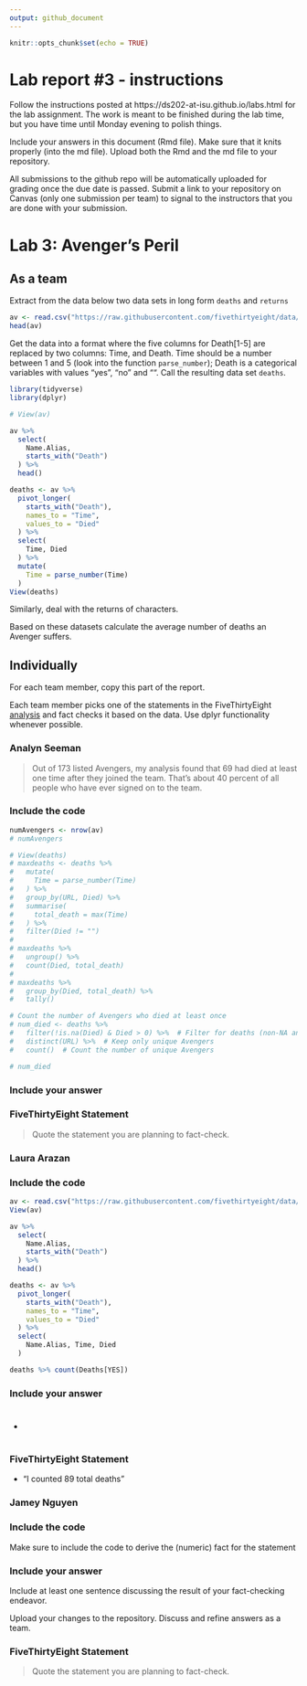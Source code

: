 ```yaml
---
output: github_document
---
```


<!-- README.md is generated from README.Rmd. Please edit the README.Rmd file -->


```r
knitr::opts_chunk$set(echo = TRUE)
```

# Lab report #3 - instructions

Follow the instructions posted at https://ds202-at-isu.github.io/labs.html for the lab assignment. The work is meant to be finished during the lab time, but you have time until Monday evening to polish things.

Include your answers in this document (Rmd file). Make sure that it knits properly (into the md file). Upload both the Rmd and the md file to your repository.  

All submissions to the github repo will be automatically uploaded for grading once the due date is passed.
Submit a link to your repository on Canvas (only one submission per team) to signal to the instructors that you are done with your submission.

# Lab 3: Avenger's Peril

## As a team

Extract from the data below two data sets in long form `deaths` and `returns`

```r
av <- read.csv("https://raw.githubusercontent.com/fivethirtyeight/data/master/avengers/avengers.csv", stringsAsFactors = FALSE)
head(av)
```

Get the data into a format where the five columns for Death[1-5] are replaced by two columns: Time, and Death. Time should be a number between 1 and 5 (look into the function `parse_number`); Death is a categorical variables with values "yes", "no" and "". Call the resulting data set `deaths`. 

```r
library(tidyverse)
library(dplyr)

# View(av)

av %>% 
  select(
    Name.Alias,
    starts_with("Death")
  ) %>% 
  head()

deaths <- av %>% 
  pivot_longer(
    starts_with("Death"),
    names_to = "Time",
    values_to = "Died"
  ) %>% 
  select(
    Time, Died
  ) %>%
  mutate(
    Time = parse_number(Time)
  )
View(deaths)

```

Similarly, deal with the returns of characters.

Based on these datasets calculate the average number of deaths an Avenger suffers. 

## Individually

For each team member, copy this part of the report. 

Each team member picks one of the statements in the FiveThirtyEight [analysis](https://fivethirtyeight.com/features/avengers-death-comics-age-of-ultron/) and fact checks it based on the data. Use dplyr functionality whenever possible.

### Analyn Seeman

> Out of 173 listed Avengers, my analysis found that 69 had died at least one time after they joined the team. That’s about 40 percent of all people who have ever signed on to the team.

### Include the code

```r

numAvengers <- nrow(av)
# numAvengers

# View(deaths)
# maxdeaths <- deaths %>% 
#   mutate(
#     Time = parse_number(Time)
#   ) %>% 
#   group_by(URL, Died) %>% 
#   summarise(
#     total_death = max(Time)
#   ) %>% 
#   filter(Died != "")
#   
# maxdeaths %>% 
#   ungroup() %>% 
#   count(Died, total_death)
# 
# maxdeaths %>% 
#   group_by(Died, total_death) %>% 
#   tally()

# Count the number of Avengers who died at least once
# num_died <- deaths %>%
#   filter(!is.na(Died) & Died > 0) %>%  # Filter for deaths (non-NA and positive values)
#   distinct(URL) %>%  # Keep only unique Avengers
#   count()  # Count the number of unique Avengers

# num_died

```

### Include your answer

### FiveThirtyEight Statement

> Quote the statement you are planning to fact-check.


### Laura Arazan

### Include the code
```r
av <- read.csv("https://raw.githubusercontent.com/fivethirtyeight/data/master/avengers/avengers.csv", stringsAsFactors = FALSE)
View(av)

av %>% 
  select(
    Name.Alias,
    starts_with("Death")
  ) %>% 
  head()

deaths <- av %>% 
  pivot_longer(
    starts_with("Death"),
    names_to = "Time",
    values_to = "Died"
  ) %>% 
  select(
    Name.Alias, Time, Died
  )

deaths %>% count(Deaths[YES])
```

### Include your answer

- #

### FiveThirtyEight Statement

- "I counted 89 total deaths"


### Jamey Nguyen

### Include the code

Make sure to include the code to derive the (numeric) fact for the statement

### Include your answer

Include at least one sentence discussing the result of your fact-checking endeavor.

Upload your changes to the repository. Discuss and refine answers as a team.

### FiveThirtyEight Statement

> Quote the statement you are planning to fact-check.
